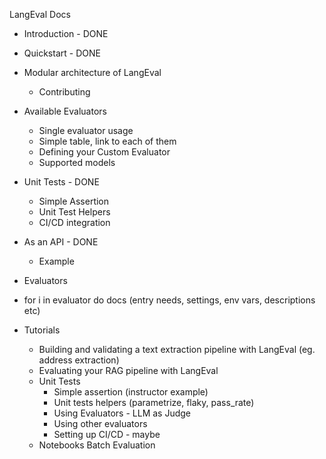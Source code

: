 LangEval Docs

- Introduction - DONE
- Quickstart - DONE
- Modular architecture of LangEval
	- Contributing
- Available Evaluators
    - Single evaluator usage
	- Simple table, link to each of them
	- Defining your Custom Evaluator
	- Supported models
- Unit Tests - DONE
    - Simple Assertion
    - Unit Test Helpers
    - CI/CD integration
- As an API - DONE 
	- Example


- Evaluators
 - for i in evaluator do docs (entry needs, settings, env vars, descriptions etc)


- Tutorials
	- Building and validating a text extraction pipeline with LangEval (eg. address extraction)
	- Evaluating your RAG pipeline with LangEval
    - Unit Tests 
    	- Simple assertion (instructor example)
	    - Unit tests helpers (parametrize, flaky, pass_rate)
	    - Using Evaluators - LLM as Judge
	    - Using other evaluators
	    - Setting up CI/CD - maybe
    - Notebooks Batch Evaluation